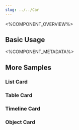 ```yaml
---
slug: ../../Car
---
```



<%COMPONENT_OVERVIEW%>

## Basic Usage
<Basic />

<%COMPONENT_METADATA%>

## More Samples

### List Card
<WithList />

### Table Card
<WithTable />

### Timeline Card
<WithTimeline />

### Object Card
<MoreCards />
